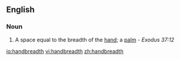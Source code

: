 ==English==

===Noun===
{{en-noun}}

#A space equal to the breadth of the [[hand]]; a [[palm]] - ''Exodus 37:12''

[[io:handbreadth]]
[[vi:handbreadth]]
[[zh:handbreadth]]